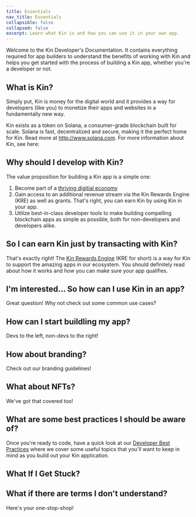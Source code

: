 ```yaml
---
title: Essentials
nav_title: Essentials
collapsible: false
collapsed: false
excerpt: Learn what Kin is and how you can use it in your own app.
---
```


Welcome to the Kin Developer's Documentation. It contains everything required for app builders to understand the benefits of working with Kin and helps you get started with the process of building a Kin app, whether you're a developer or not.

## What is Kin?

Simply put, Kin is money for the digital world and it provides a way for developers (like you) to monetize their apps and websites in a fundamentally new way.

Kin exists as a token on Solana, a consumer-grade blockchain built for scale. Solana is fast, decentralized and secure, making it the perfect home for Kin. Read more at http://www.solana.com.
For more information about Kin, see here:

<div className="mt-8 grid gap-6 md:grid-cols-2">
  <NavCard
    title="kin.org"
    subtitle="Kin's lovely main website, full of great info about Kin and its Ecosystem partners."
    svgFile="kin-circle-white"
    link={{ url: 'https://kin.org', label: 'Go now!' }}
  />
  <NavCard
    title="Kin Ecosystem Apps"
    subtitle="See some of the great apps already using Kin"
    svgFile="cubes-solid"
    link={{ url: 'https://kin.org/kin-apps/', label: 'See them all!' }}
  />
</div>

## Why should I develop with Kin?

The value proposition for building a Kin app is a simple one:

1. Become part of a [thriving digitial economy](https://kin.org/kin-apps)
2. Gain access to an additional revenue stream via the Kin Rewards Engine (KRE) as well as grants. That's right, you can earn Kin by using Kin in your app.
3. Utilize best-in-class developer tools to make building compelling blockchain apps as simple as possible, both for non-developers and developers alike.

## So I can earn Kin just by transacting with Kin?

That's exactly right! The [Kin Rewards Engine](/essentials/kin-rewards-engine/) (KRE for short) is a way for Kin to support the amazing apps in our ecosystem. You should definitely read about how it works and how you can make sure your app qualifies.

<KRE catalyst />

## I'm interested... So how can I use Kin in an app?

Great question! Why not check out some common use cases?

<UseCases />

## How can I start buildling my app?

Devs to the left, non-devs to the right!

<div className="mt-8 grid gap-6 md:grid-cols-2">
  <NavCard
    title="Developers"
    subtitle="Get started with our best-in-class SDKs"
    svgFile="code-solid"
    link={{ url: '/docs/developers', label: 'Build here!' }}
  />
  <NavCard
    title="Non-Developers"
    subtitle="Not sure about coding? No worries!"
    svgFile="computer-mouse-solid"
    link={{ url: '/docs/non-developers', label: 'Get started here!' }}
  />
</div>

## How about branding?

Check out our branding guidelines!

<div className="mt-8 grid gap-6 md:grid-cols-2">
  <NavCard
    title="Kin Branding"
    subtitle="Access Kin branded assets and read our branding guidelines."
    svgFile="kin-circle-white"
    link={{ url: '/docs/essentials/branding', label: 'Check it out' }}
  />
</div>

## What about NFTs?

We've got that covered too!

<div className="mt-8 grid gap-6 md:grid-cols-2">
  <NavCard
    title="NFTs"
    subtitle="See how you can use NFTs with Kin"
    svgFile="nft-token"
    link={{ url: '/docs/essentials/nfts-with-kin', label: 'Learn more' }}
  />
</div>

## What are some best practices I should be aware of?

Once you're ready to code, have a quick look at our [Developer Best Practices](/essentials/best-practices/) where we cover some useful topics that you'll want to keep in mind as you build out your Kin application.

<BestPractices />

## What If I Get Stuck?

<Help />

## What if there are terms I don't understand?

Here's your one-stop-shop!

<div className="mt-8 grid gap-6 md:grid-cols-2">
  <NavCard
    title="Key Terms and Concepts"
    subtitle="Your easy glossary of Kin-related terms and ideas"
    icon="info"
    link={{ url: '/docs/essentials/best-practices', label: 'Check them out' }}
  />
</div>
